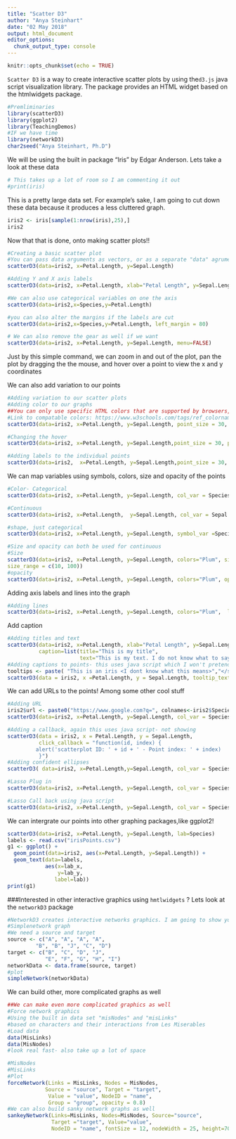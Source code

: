 ```yaml
---
title: "Scatter D3"
author: "Anya Steinhart"
date: "02 May 2018"
output: html_document
editor_options: 
  chunk_output_type: console
---
```


```r
knitr::opts_chunk$set(echo = TRUE)
```

`Scatter D3` is a way to create interactive scatter plots by using the` d3.js` java script visualization library. The  package provides an HTML widget based on the htmlwidgets package.
```r
#Premliminaries 
library(scatterD3)
library(ggplot2)
library(TeachingDemos)
#IF we have time 
library(networkD3)
char2seed("Anya Steinhart, Ph.D")
```
We will be using the built in package "Iris" by Edgar Anderson. Lets take a look at these data
```r
# This takes up a lot of room so I am commenting it out
#print(iris)
```

This is a pretty large data set. For example's sake, I am going to cut down these data because it produces a less cluttered graph. 
```r
iris2 <- iris[sample(1:nrow(iris),25),]
iris2
```
Now that that is done, onto making scatter plots!!
```r
#Creating a basic scatter plot
#You can pass data arguments as vectors, or as a separate "data" agrument. I prefer the later
scatterD3(data=iris2, x=Petal.Length, y=Sepal.Length)

#Adding Y and X axis labels
scatterD3(data=iris2, x=Petal.Length, xlab="Petal Length", y=Sepal.Length, ylab = "Sepal Length")

#We can also use categorical variables on one the axis
scatterD3(data=iris2,x=Species,y=Petal.Length)

#you can also alter the margins if the labels are cut
scatterD3(data=iris2,x=Species,y=Petal.Length, left_margin = 80)

# We can also remove the gear as well if we want 
scatterD3(data=iris2, x=Petal.Length, y=Sepal.Length, menu=FALSE)

```
Just by this simple command, we can zoom in and out of the plot, pan the plot by dragging the the mouse, and hover over a point to view the x and y coordinates

We can also add variation to our points
```r
#Adding variation to our scatter plots
#Adding color to our graphs
##You can only use specific HTML colors that are supported by browsers, 
#Link to compatable colors: https://www.w3schools.com/tags/ref_colornames.asp
scatterD3(data=iris2, x=Petal.Length, y=Sepal.Length, point_size = 30, point_opacity = 0.75, colors = "RebeccaPurple")

#Changing the hover
scatterD3(data=iris2, x=Petal.Length, y=Sepal.Length,point_size = 30, point_opacity = 1, colors = "RebeccaPurple",  hover_size = 50, hover_opacity = 0.75)

#Adding labels to the individual points
scatterD3(data=iris2,  x=Petal.Length, y=Sepal.Length,point_size = 30, point_opacity = 1, fixed = TRUE, colors = "RebeccaPurple",  hover_size = 6, hover_opacity = 1,lab=Species, labels_size = 9)
```

We can map variables using symbols, colors, size and opacity of the points
```r
#Color- Categorical
scatterD3(data=iris2, x=Petal.Length, y=Sepal.Length, col_var = Species, colors = c("Pink","Plum", "PowderBlue"))

#Continuous 
scatterD3(data=iris2, x=Petal.Length,  y=Sepal.Length, col_var = Sepal.Width, col_continuous = TRUE) 

#shape, just categorical 
scatterD3(data=iris2, x=Petal.Length, y=Sepal.Length, symbol_var =Species, col_var=Species)

#Size and opacity can both be used for continuous 
#Size
scatterD3(data=iris2, x=Petal.Length, y=Sepal.Length, colors="Plum", size_var =Sepal.Width, 
size_range = c(10, 100))
#opacity
scatterD3(data=iris2, x=Petal.Length, y=Sepal.Length, colors="Plum", opacity_var = Sepal.Length)
```

Adding axis labels and lines into the graph 
```r
#Adding lines
scatterD3(data=iris2, x=Petal.Length, y=Sepal.Length, colors="Plum",  lines = data.frame(slope = 0.44, intercept = 4.12, stroke = "Green", stroke_width = 5))

```
Add caption 
```r
#Adding titles and text
scatterD3(data=iris2, x=Petal.Length, xlab="Petal Length", y=Sepal.Length, ylab = "Sepal Length", col_var = Species, colors = c("Pink","Plum", "PowderBlue"), 
          caption=list(title="This is my title",
                       text="This is my text. I do not know what to say here. "))
#Adding captions to points- this uses java script which I won't pretend to understand but it works
tooltips <- paste( "This is an iris <I dont know what this means>","</strong><br/>with a", iris$Petal.Width, "inch petal width!")
scatterD3(data = iris2, x =Petal.Length, y = Sepal.Length, tooltip_text = tooltips)
```

We can add URLs to the points! Among some other cool stuff
```r
#Adding URL
iris2$url <- paste0("https://www.google.com?q=", colnames<-iris2$Species)
scatterD3(data=iris2, x=Petal.Length, y=Sepal.Length, col_var = Species, colors = c("Pink","Plum", "PowderBlue"),url_var=url)

#Adding a callback, again this uses java script- not showing 
scatterD3(data = iris2, x = Petal.Length, y = Sepal.Length,
          click_callback = "function(id, index) {
         alert('scatterplot ID: ' + id + ' - Point index: ' + index) 
          }")
#Adding confident ellipses 
scatterD3( data=iris2, x=Petal.Length,y=Sepal.Length, col_var = Species, color= c("Pink","Plum", "PowderBlue"), ellipses=TRUE)

#Lasso Plug in 
scatterD3(data=iris2, x=Petal.Length, y=Sepal.Length, col_var = Species, colors = c("Pink","Plum", "PowderBlue"), lab = Species, lasso=TRUE)

#Lasso Call back using java script
scatterD3(data=iris2, x=Petal.Length, y=Sepal.Length, col_var = Species, colors = c("Pink","Plum", "PowderBlue"),lab=Species, lasso=TRUE, lasso_callback= "function(sel) {alert(sel.data().map(function(d) {return d.lab}).join('\\n'));}")

```

We can intergrate our points into other graphing packages,like ggplot2!
```r
scatterD3(data=iris2, x=Petal.Length, y=Sepal.Length, lab=Species)
labels <- read.csv("irisPoints.csv")
g1 <- ggplot() + 
  geom_point(data=iris2, aes(x=Petal.Length, y=Sepal.Length)) + 
  geom_text(data=labels,
            aes(x=lab_x,
                y=lab_y,
               label=lab))
print(g1)
```

###Interested in other interactive graphics using `hmtlwidgets` ? Lets look at the  `networkD3` package

```r
#NetworkD3 creates interactive networks graphics. I am going to show you two. 
#Simplenetwork graph 
#We need a source and target
source <- c("A", "A", "A", "A",
         "B", "B", "J", "C", "D")
target <- c("B", "C", "D", "J",
            "E", "F", "G", "H", "I")
networkData <- data.frame(source, target)
#plot
simpleNetwork(networkData)
```

We can build other, more complicated graphs as well
```r
##We can make even more complicated graphics as well
#Force network graphics 
#Using the built in data set "misNodes" and "misLinks" 
#based on characters and their interactions from Les Miserables
#Load data
data(MisLinks)
data(MisNodes)
#look real fast- also take up a lot of space

#MisNodes
#MisLinks
#Plot
forceNetwork(Links = MisLinks, Nodes = MisNodes,
            Source = "source", Target = "target",
             Value = "value", NodeID = "name",
             Group = "group", opacity = 0.8)
#We can also build sanky network graphs as well
sankeyNetwork(Links=MisLinks, Nodes=MisNodes, Source="source",
              Target ="target", Value="value",
              NodeID = "name", fontSize = 12, nodeWidth = 25, height=700, width=1000)

```


